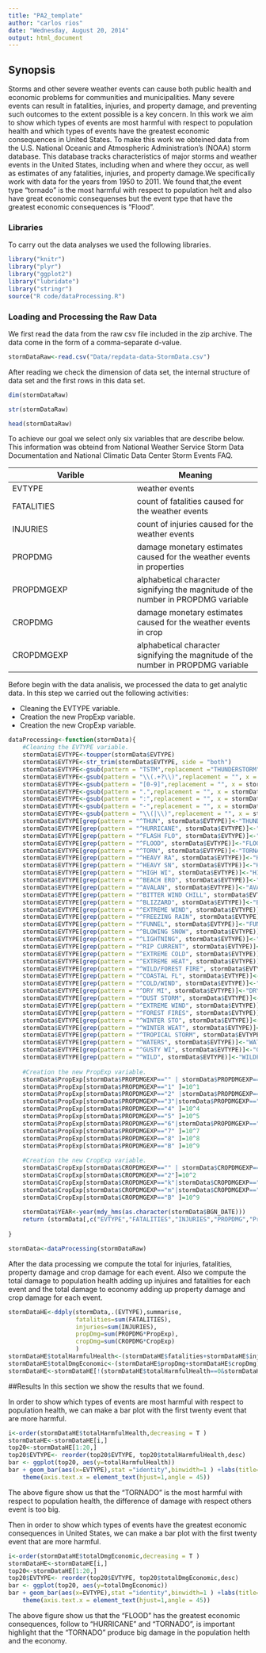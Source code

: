 ```yaml
---
title: "PA2_template"
author: "carlos rios"
date: "Wednesday, August 20, 2014"
output: html_document
---
```

## Synopsis

Storms and other severe weather events can cause both public health and economic problems for communities and municipalities. Many severe events can result in fatalities, injuries, and property damage, and preventing such outcomes to the extent possible is a key concern.
In this work we aim to show which types of events are most harmful with respect to population health and which types of events have the greatest economic consequences in United States. To make this work we obteined data from the U.S. National Oceanic and Atmospheric Administration's (NOAA) storm database. This database tracks characteristics of major storms and weather events in the United States, including when and where they occur, as well as estimates of any fatalities, injuries, and property damage.We specifically work with data for the years from 1950 to 2011. We found that,the event type "tornado" is the most harmful with respect to population helt and also have great economic consequenses but the event type that have the greatest economic consequences is "Flood".

### Libraries

To carry out the data analyses we used the following libraries.
```r
library("knitr")
library("plyr")
library("ggplot2")
library("lubridate")
library("stringr")
source("R code/dataProcessing.R")
```
### Loading and Processing the Raw Data

We first read the data from the raw csv file included in the zip archive. The data come in the form of a comma-separate
d-value.
```r
stormDataRaw<-read.csv("Data/repdata-data-StormData.csv")

```

After reading we check the dimension of data set, the internal structure of data set and the first rows in this data set.
```r
dim(stormDataRaw)
```

```r
str(stormDataRaw)
```

```r
head(stormDataRaw)
```

To achieve our goal we select only six variables that are describe below. This information was obteind from National Weather Service Storm Data Documentation and National Climatic Data Center Storm Events FAQ.

| Varible   |Meaning| 
|---        |---    |
| EVTYPE    | weather events  |
| FATALITIES| count of fatalities caused for the weather events |
| INJURIES  | count of injuries caused for the weather events |
| PROPDMG   | damage monetary estimates caused for the weather events in properties |
| PROPDMGEXP| alphabetical character signifying the magnitude of the number in PROPDMG variable |
| CROPDMG   | damage monetary estimates caused for the weather events in crop  |
| CROPDMGEXP| alphabetical character signifying the magnitude of the number in PROPDMG variable  |

Before begin with the data analisis, we processed the data to get analytic data. In this step we carried out the following activities:

* Cleaning the EVTYPE variable.
* Creation the new PropExp variable.
* Creation the new CropExp variable.

```r
dataProcessing<-function(stormData){
    #Cleaning the EVTYPE variable.
    stormData$EVTYPE<-toupper(stormData$EVTYPE)
    stormData$EVTYPE<-str_trim(stormData$EVTYPE, side = "both")
    stormData$EVTYPE<-gsub(pattern = "TSTM",replacement ="THUNDERSTORM",x =stormData$EVTYPE ) 
    stormData$EVTYPE<-gsub(pattern = "\\(.+?\\)",replacement = "", x = stormData$EVTYPE)
    stormData$EVTYPE<-gsub(pattern = "[0-9]",replacement = "", x = stormData$EVTYPE)
    stormData$EVTYPE<-gsub(pattern = ".",replacement = "", x = stormData$EVTYPE,fixed = T)
    stormData$EVTYPE<-gsub(pattern = ":",replacement = "", x = stormData$EVTYPE,fixed = T)
    stormData$EVTYPE<-gsub(pattern = "-",replacement = "", x = stormData$EVTYPE,fixed = T)
    stormData$EVTYPE<-gsub(pattern = "\\(|\\)",replacement = "", x = stormData$EVTYPE)
    stormData$EVTYPE[grep(pattern = "^THUN", stormData$EVTYPE)]<-"THUNDERSTORM WIND"
    stormData$EVTYPE[grep(pattern = "^HURRICANE", stormData$EVTYPE)]<-"HURRICANE"
    stormData$EVTYPE[grep(pattern = "^FLASH FLO", stormData$EVTYPE)]<-"FLASH FLOOD"
    stormData$EVTYPE[grep(pattern = "^FLOOD", stormData$EVTYPE)]<-"FLOOD"
    stormData$EVTYPE[grep(pattern = "^TORN", stormData$EVTYPE)]<-"TORNADO"
    stormData$EVTYPE[grep(pattern = "^HEAVY RA", stormData$EVTYPE)]<-"HEAVY RAIN"
    stormData$EVTYPE[grep(pattern = "^HEAVY SN", stormData$EVTYPE)]<-"HEAVY SNOW"
    stormData$EVTYPE[grep(pattern = "^HIGH WI", stormData$EVTYPE)]<-"HIGH WIND"
    stormData$EVTYPE[grep(pattern = "^BEACH ERO", stormData$EVTYPE)]<-"BEACH EROSION"
    stormData$EVTYPE[grep(pattern = "^AVALAN", stormData$EVTYPE)]<-"AVALANCHE"
    stormData$EVTYPE[grep(pattern = "^BITTER WIND CHILL", stormData$EVTYPE)]<-"BITTER WIND CHILL"
    stormData$EVTYPE[grep(pattern = "^BLIZZARD", stormData$EVTYPE)]<-"BLIZZARD"
    stormData$EVTYPE[grep(pattern = "^EXTREME WIND", stormData$EVTYPE)]<-"EXTREME WIND"
    stormData$EVTYPE[grep(pattern = "^FREEZING RAIN", stormData$EVTYPE)]<-"FREEZING RAIN"
    stormData$EVTYPE[grep(pattern = "^FUNNEL", stormData$EVTYPE)]<-"FUNNEL CLOUD"
    stormData$EVTYPE[grep(pattern = "^BLOWING SNOW", stormData$EVTYPE)]<-"BLOWING SNOW"
    stormData$EVTYPE[grep(pattern = "^LIGHTNING", stormData$EVTYPE)]<-"LIGHTNING"
    stormData$EVTYPE[grep(pattern = "^RIP CURRENT", stormData$EVTYPE)]<-"RIP CURRENT"
    stormData$EVTYPE[grep(pattern = "^EXTREME COLD", stormData$EVTYPE)]<-"EXTREME COLD/WIND CHILL"
    stormData$EVTYPE[grep(pattern = "^EXTREME HEAT", stormData$EVTYPE)]<-"EXCESSIVE HEAT"
    stormData$EVTYPE[grep(pattern = "^WILD/FOREST FIRE", stormData$EVTYPE)]<-"WILDFIRE"
    stormData$EVTYPE[grep(pattern = "^COASTAL FL", stormData$EVTYPE)]<-"COASTAL FLOOD"
    stormData$EVTYPE[grep(pattern = "^COLD/WIND", stormData$EVTYPE)]<-"COLD/WIND CHILL"
    stormData$EVTYPE[grep(pattern = "^DRY MI", stormData$EVTYPE)]<-"DRY MICROBURST"
    stormData$EVTYPE[grep(pattern = "^DUST STORM", stormData$EVTYPE)]<-"DUST STORM"
    stormData$EVTYPE[grep(pattern = "^EXTREME WIND", stormData$EVTYPE)]<-"EXTREME COLD/WIND CHILL"
    stormData$EVTYPE[grep(pattern = "^FOREST FIRES", stormData$EVTYPE)]<-"WILDFIRE"
    stormData$EVTYPE[grep(pattern = "^WINTER STO", stormData$EVTYPE)]<-"WINTER STORM"
    stormData$EVTYPE[grep(pattern = "^WINTER WEAT", stormData$EVTYPE)]<-"WINTER WEATHER"
    stormData$EVTYPE[grep(pattern = "^TROPICAL STORM", stormData$EVTYPE)]<-"TROPICAL STORM"
    stormData$EVTYPE[grep(pattern = "^WATERS", stormData$EVTYPE)]<-"WATERSPOUT"
    stormData$EVTYPE[grep(pattern = "^GUSTY WI", stormData$EVTYPE)]<-"GUSTY WIND"
    stormData$EVTYPE[grep(pattern = "^WILD", stormData$EVTYPE)]<-"WILDFIRE"
 
    #Creation the new PropExp variable.
    stormData$PropExp[stormData$PROPDMGEXP=="" | stormData$PROPDMGEXP=="?" |stormData$PROPDMGEXP=="-"|stormData$PROPDMGEXP=="+"|stormData$PROPDMGEXP=="0" ]=10^0
    stormData$PropExp[stormData$PROPDMGEXP=="1" ]=10^1
    stormData$PropExp[stormData$PROPDMGEXP=="2" |stormData$PROPDMGEXP=="h"|stormData$PROPDMGEXP=="H"]=10^2
    stormData$PropExp[stormData$PROPDMGEXP=="3"|stormData$PROPDMGEXP=="K" ]=10^3
    stormData$PropExp[stormData$PROPDMGEXP=="4" ]=10^4
    stormData$PropExp[stormData$PROPDMGEXP=="5" ]=10^5
    stormData$PropExp[stormData$PROPDMGEXP=="6"|stormData$PROPDMGEXP=="m"|stormData$PROPDMGEXP=="M" ]=10^6
    stormData$PropExp[stormData$PROPDMGEXP=="7" ]=10^7
    stormData$PropExp[stormData$PROPDMGEXP=="8" ]=10^8
    stormData$PropExp[stormData$PROPDMGEXP=="B" ]=10^9
    
    #Creation the new CropExp variable.
    stormData$CropExp[stormData$CROPDMGEXP=="" | stormData$CROPDMGEXP=="?" |stormData$CROPDMGEXP=="0" ]=10^0
    stormData$CropExp[stormData$CROPDMGEXP=="2"]=10^2
    stormData$CropExp[stormData$CROPDMGEXP=="k"|stormData$CROPDMGEXP=="K" ]=10^3
    stormData$CropExp[stormData$CROPDMGEXP=="m"|stormData$CROPDMGEXP=="M" ]=10^6
    stormData$CropExp[stormData$CROPDMGEXP=="B" ]=10^9
    
    stormData$YEAR<-year(mdy_hms(as.character(stormData$BGN_DATE)))
    return (stormData[,c("EVTYPE","FATALITIES","INJURIES","PROPDMG","PropExp","CROPDMG","CropExp")])
    
}
```

```r
stormData<-dataProcessing(stormDataRaw)
```

After the data processing we compute the total for injuries, fatalities, property damage and crop damage for each event. Also we compute the total damage to population health adding up injuires and fatalities for each event and the total damage to economy adding up property damage and crop damage for each event.

```r
stormDataHE<-ddply(stormData,.(EVTYPE),summarise,
                   fatalities=sum(FATALITIES),
                   injuries=sum(INJURIES),
                   propDmg=sum(PROPDMG*PropExp),
                   cropDmg=sum(CROPDMG*CropExp)
                   )
stormDataHE$totalHarmfulHealth<-(stormDataHE$fatalities+stormDataHE$injuries)
stormDataHE$totalDmgEconomic<-(stormDataHE$propDmg+stormDataHE$cropDmg)
stormDataHE<-stormDataHE[!(stormDataHE$totalHarmfulHealth==0&stormDataHE$totalDmgEconomic==0),]
```

##Results 
In this section we show the results that we found.

In order to show which types of events are most harmful with respect to population health, we can make a bar plot with the  first twenty event that are more harmful. 

```r
i<-order(stormDataHE$totalHarmfulHealth,decreasing = T )
stormDataHE<-stormDataHE[i,]
top20<-stormDataHE[1:20,]
top20$EVTYPE<- reorder(top20$EVTYPE, top20$totalHarmfulHealth,desc)
bar <- ggplot(top20, aes(y=totalHarmfulHealth)) 
bar + geom_bar(aes(x=EVTYPE),stat ="identity",binwidth=1 ) +labs(title="First twenty event and total damage to population health",y="total damage to population health",x="")+
    theme(axis.text.x = element_text(hjust=1,angle = 45))
```

The above figure show us that the "TORNADO" is the most harmful with respect to population health, the difference of damage with respect others event is too big.

Then in order to show which types of events have the greatest economic consequences in United States, we can make a bar plot with the  first twenty event that are more harmful. 

```r
i<-order(stormDataHE$totalDmgEconomic,decreasing = T )
stormDataHE<-stormDataHE[i,]
top20<-stormDataHE[1:20,]
top20$EVTYPE<- reorder(top20$EVTYPE, top20$totalDmgEconomic,desc)
bar <- ggplot(top20, aes(y=totalDmgEconomic)) 
bar + geom_bar(aes(x=EVTYPE),stat ="identity",binwidth=1 ) +labs(title="First twenty event and total damage to economy",y="total damage to economy",x="")+
    theme(axis.text.x = element_text(hjust=1,angle = 45))
```

The above figure show us that the "FLOOD" has the greatest economic consequences, follow to "HURRICANE" and "TORNADO", is important highlight that the "TORNADO" produce big damage in the population helth and the economy.